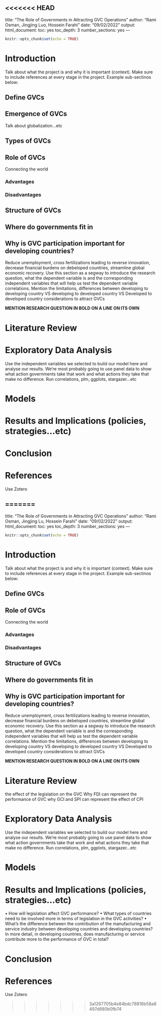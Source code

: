 <<<<<<< HEAD
---
title: "The Role of Governments in Attracting GVC Operations"
author: "Rami Osman, Jingjing Luo, Hossein Farahi"
date: "09/02/2022"
output: 
  html_document: 
    toc: yes
    toc_depth: 3
    number_sections: yes
---

```{r setup, include=FALSE}
knitr::opts_chunk$set(echo = TRUE)
```

# Introduction
Talk about what the project is and why it is important (context). Make sure to include references at every stage in the project. Example sub-sectinos below:

## Define GVCs

## Emergence of GVCs
Talk about globalization...etc

## Types of GVCs

## Role of GVCs
Connecting the world

### Advantages

### Disadvantages

## Structure of GVCs

## Where do governments fit in

## Why is GVC participation important for developing countries?
Reduce unemployment, cross fertilizations leading to reverse innovation, decrease financial burdens on debeloped countries, streamline global economic recovery. Use this section as a segway to introduce the research question, what the dependent variable is and the corresponding independent variables that will help us test the dependent variable correlations. Mention the limitations, differences between developing to developing country VS developing to developed country VS Developed to developed country considerations to attract GVCs

**MENTION RESEARCH QUESTION IN BOLD ON A LINE ON ITS OWN**

# Literature Review

# Exploratory Data Analysis
Use the independent variables we selected to build our model here and analyse our results. We're most probably going to use panel data to show what action governments take that work and what actions they take that make no difference. Run correlations, plm, ggplots, stargazer...etc

# Models

# Results and Implications (policies, strategies...etc)


# Conclusion

# References
Use Zotero

=======
---
title: "The Role of Governments in Attracting GVC Operations"
author: "Rami Osman, Jingjing Lu, Hossein Farahi"
date: "09/02/2022"
output: 
  html_document: 
    toc: yes
    toc_depth: 3
    number_sections: yes
---

```r
knitr::opts_chunk$set(echo = TRUE)
```

# Introduction
Talk about what the project is and why it is important (context). Make sure to include references at every stage in the project. Example sub-sectinos below:

## Define GVCs

## Role of GVCs
Connecting the world

### Advantages

### Disadvantages

## Structure of GVCs

## Where do governments fit in

## Why is GVC participation important for developing countries?
Reduce unemployment, cross fertilizations leading to reverse innovation, decrease financial burdens on debeloped countries, streamline global economic recovery. Use this section as a segway to introduce the research question, what the dependent variable is and the corresponding independent variables that will help us test the dependent variable correlations. Mention the limitations, differences between developing to developing country VS developing to developed country VS Developed to developed country considerations to attract GVCs

**MENTION RESEARCH QUESTION IN BOLD ON A LINE ON ITS OWN**

# Literature Review
the effect of the legislation on the GVC
Why FDI can represent the performance of GVC
why GCI and SPI can represent the effect of CPI

# Exploratory Data Analysis
Use the independent variables we selected to build our model here and analyse our results. We're most probably going to use panel data to show what action governments take that work and what actions they take that make no difference. Run correlations, plm, ggplots, stargazer...etc

# Models

# Results and Implications (policies, strategies...etc)
•	How will legislation affect GVC performance?
•	What types of countries need to be involved more in terms of legislation in the GVC activities?
•	What's the difference between the contribution of the manufacturing and service industry between developing countries and developing countries? In more detail, in developing countries, does manufacturing or service contribute more to the performance of GVC in total?

# Conclusion

# References
Use Zotero

>>>>>>> 3a1267705b4e84bdc78816b58a8497d880b0fb74
